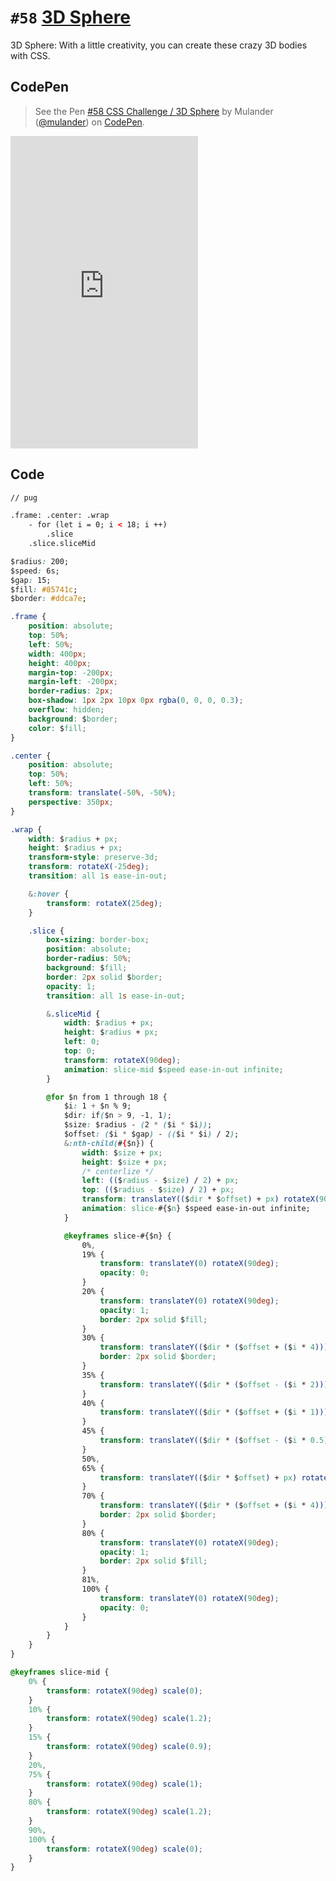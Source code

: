 
<Meta />

# `#58` [3D Sphere](https://100dayscss.com/days/58/)

3D Sphere: With a little creativity, you can create these crazy 3D bodies with CSS.

## CodePen

> See the Pen [#58 CSS Challenge / 3D Sphere](https://codepen.io/mulander/pen/mdamMgN)
by Mulander ([@mulander](https://codepen.io/mulander))
on [CodePen](https://codepen.io).

<iframe
  height="500"
  className="w-full my-10 bg-gray-200"
  scrolling="no"
  title="#58 CSS Challenge / 3D Sphere"
  src="https://codepen.io/mulander/embed/mdamMgN?default-tab=html%2Cresult"
  frameBorder="no"
  loading="lazy"
  allowtransparency="true"
  allowFullScreen={true}
>

</iframe>

## Code

```html
// pug

.frame: .center: .wrap
	- for (let i = 0; i < 18; i ++)
		.slice
	.slice.sliceMid
```

```css
$radius: 200;
$speed: 6s;
$gap: 15;
$fill: #85741c;
$border: #ddca7e;

.frame {
	position: absolute;
	top: 50%;
	left: 50%;
	width: 400px;
	height: 400px;
	margin-top: -200px;
	margin-left: -200px;
	border-radius: 2px;
	box-shadow: 1px 2px 10px 0px rgba(0, 0, 0, 0.3);
	overflow: hidden;
	background: $border;
	color: $fill;
}

.center {
	position: absolute;
	top: 50%;
	left: 50%;
	transform: translate(-50%, -50%);
	perspective: 350px;
}

.wrap {
	width: $radius + px;
	height: $radius + px;
	transform-style: preserve-3d;
	transform: rotateX(-25deg);
	transition: all 1s ease-in-out;

	&:hover {
		transform: rotateX(25deg);
	}

	.slice {
		box-sizing: border-box;
		position: absolute;
		border-radius: 50%;
		background: $fill;
		border: 2px solid $border;
		opacity: 1;
		transition: all 1s ease-in-out;

		&.sliceMid {
			width: $radius + px;
			height: $radius + px;
			left: 0;
			top: 0;
			transform: rotateX(90deg);
			animation: slice-mid $speed ease-in-out infinite;
		}

		@for $n from 1 through 18 {
			$i: 1 + $n % 9;
			$dir: if($n > 9, -1, 1);
			$size: $radius - (2 * ($i * $i));
			$offset: ($i * $gap) - (($i * $i) / 2);
			&:nth-child(#{$n}) {
				width: $size + px;
				height: $size + px;
				/* centerlize */
				left: (($radius - $size) / 2) + px;
				top: (($radius - $size) / 2) + px;
				transform: translateY(($dir * $offset) + px) rotateX(90deg);
				animation: slice-#{$n} $speed ease-in-out infinite;
			}

			@keyframes slice-#{$n} {
				0%,
				19% {
					transform: translateY(0) rotateX(90deg);
					opacity: 0;
				}
				20% {
					transform: translateY(0) rotateX(90deg);
					opacity: 1;
					border: 2px solid $fill;
				}
				30% {
					transform: translateY(($dir * ($offset + ($i * 4))) + px) rotateX(90deg);
					border: 2px solid $border;
				}
				35% {
					transform: translateY(($dir * ($offset - ($i * 2))) + px) rotateX(90deg);
				}
				40% {
					transform: translateY(($dir * ($offset + ($i * 1))) + px) rotateX(90deg);
				}
				45% {
					transform: translateY(($dir * ($offset - ($i * 0.5))) + px) rotateX(90deg);
				}
				50%,
				65% {
					transform: translateY(($dir * $offset) + px) rotateX(90deg);
				}
				70% {
					transform: translateY(($dir * ($offset + ($i * 4))) + px) rotateX(90deg);
					border: 2px solid $border;
				}
				80% {
					transform: translateY(0) rotateX(90deg);
					opacity: 1;
					border: 2px solid $fill;
				}
				81%,
				100% {
					transform: translateY(0) rotateX(90deg);
					opacity: 0;
				}
			}
		}
	}
}

@keyframes slice-mid {
	0% {
		transform: rotateX(90deg) scale(0);
	}
	10% {
		transform: rotateX(90deg) scale(1.2);
	}
	15% {
		transform: rotateX(90deg) scale(0.9);
	}
	20%,
	75% {
		transform: rotateX(90deg) scale(1);
	}
	80% {
		transform: rotateX(90deg) scale(1.2);
	}
	90%,
	100% {
		transform: rotateX(90deg) scale(0);
	}
}
```
